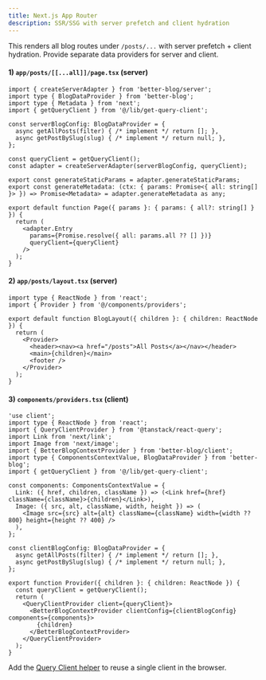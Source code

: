 ```yaml
---
title: Next.js App Router
description: SSR/SSG with server prefetch and client hydration
---
```


This renders all blog routes under `/posts/...` with server prefetch + client hydration. Provide separate data providers for server and client.

#### 1) `app/posts/[[...all]]/page.tsx` (server)

```tsx
import { createServerAdapter } from 'better-blog/server';
import type { BlogDataProvider } from 'better-blog';
import type { Metadata } from 'next';
import { getQueryClient } from '@/lib/get-query-client';

const serverBlogConfig: BlogDataProvider = {
  async getAllPosts(filter) { /* implement */ return []; },
  async getPostBySlug(slug) { /* implement */ return null; },
};

const queryClient = getQueryClient();
const adapter = createServerAdapter(serverBlogConfig, queryClient);

export const generateStaticParams = adapter.generateStaticParams;
export const generateMetadata: (ctx: { params: Promise<{ all: string[] }> }) => Promise<Metadata> = adapter.generateMetadata as any;

export default function Page({ params }: { params: { all?: string[] } }) {
  return (
    <adapter.Entry
      params={Promise.resolve({ all: params.all ?? [] })}
      queryClient={queryClient}
    />
  );
}
```

#### 2) `app/posts/layout.tsx` (server)

```tsx
import type { ReactNode } from 'react';
import { Provider } from '@/components/providers';

export default function BlogLayout({ children }: { children: ReactNode }) {
  return (
    <Provider>
      <header><nav><a href="/posts">All Posts</a></nav></header>
      <main>{children}</main>
      <footer />
    </Provider>
  );
}
```

#### 3) `components/providers.tsx` (client)

```tsx
'use client';
import type { ReactNode } from 'react';
import { QueryClientProvider } from '@tanstack/react-query';
import Link from 'next/link';
import Image from 'next/image';
import { BetterBlogContextProvider } from 'better-blog/client';
import type { ComponentsContextValue, BlogDataProvider } from 'better-blog';
import { getQueryClient } from '@/lib/get-query-client';

const components: ComponentsContextValue = {
  Link: ({ href, children, className }) => (<Link href={href} className={className}>{children}</Link>),
  Image: ({ src, alt, className, width, height }) => (
    <Image src={src} alt={alt} className={className} width={width ?? 800} height={height ?? 400} />
  ),
};

const clientBlogConfig: BlogDataProvider = {
  async getAllPosts(filter) { /* implement */ return []; },
  async getPostBySlug(slug) { /* implement */ return null; },
};

export function Provider({ children }: { children: ReactNode }) {
  const queryClient = getQueryClient();
  return (
    <QueryClientProvider client={queryClient}>
      <BetterBlogContextProvider clientConfig={clientBlogConfig} components={components}>
        {children}
      </BetterBlogContextProvider>
    </QueryClientProvider>
  );
}
```

Add the [Query Client helper](/docs/core-concepts#tanstack-query-setup) to reuse a single client in the browser.


